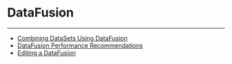 


DataFusion
==========
***
* [Combining DataSets Using DataFusion](..\..\article\combining_datasets_using_datafusion\index.qmd)
* [DataFusion Performance Recommendations](..\..\article\datafusion_performance_recommendations\index.qmd)
* [Editing a DataFusion](..\..\article\editing_a_datafusion\index.qmd)
